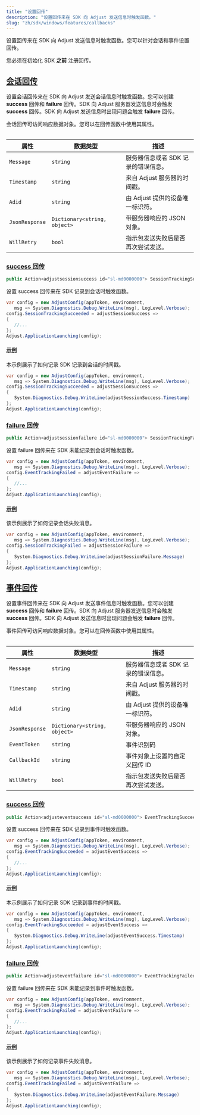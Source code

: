 ```yaml
---
title: "设置回传"
description: "设置回传来在 SDK 向 Adjust 发送信息时触发函数。"
slug: "zh/sdk/windows/features/callbacks"
---
```


设置回传来在 SDK 向 Adjust 发送信息时触发函数。您可以针对会话和事件设置回传。

<Callout type="important">

您必须在初始化 SDK **之前** 注册回传。

</Callout>

## [会话回传](session-callbacks)

设置会话回传来在 SDK 向 Adjust 发送会话信息时触发函数。您可以创建 **success** 回传和 **failure** 回传。SDK 向 Adjust 服务器发送信息时会触发 **success** 回传。SDK 向 Adjust 发送信息时出现问题会触发 **failure** 回传。

会话回传可访问响应数据对象。您可以在回传函数中使用其属性。

<Table>

| 属性           | 数据类型                     | 描述                                |
| -------------- | ---------------------------- | ----------------------------------- |
| `Message`      | `string`                     | 服务器信息或者 SDK 记录的错误信息。 |
| `Timestamp`    | `string`                     | 来自 Adjust 服务器的时间戳。        |
| `Adid`         | `string`                     | 由 Adjust 提供的设备唯一标识符。    |
| `JsonResponse` | `Dictionary<string, object>` | 带服务器响应的 JSON 对象。          |
| `WillRetry`    | `bool`                       | 指示包发送失败后是否再次尝试发送。  |

</Table>

### [success 回传](success-callbacks)

```cs
public Action<adjustsessionsuccess id="sl-md0000000"> SessionTrackingSucceeded { get; set; }
```

设置 success 回传来在 SDK 记录到会话时触发函数。

```cs
var config = new AdjustConfig(appToken, environment,
   msg => System.Diagnostics.Debug.WriteLine(msg), LogLevel.Verbose);
config.SessionTrackingSucceeded = adjustSessionSuccess =>
{
   //...
};
Adjust.ApplicationLaunching(config);
```

#### [示例](example)

本示例展示了如何记录 SDK 记录到会话的时间戳。

```cs
var config = new AdjustConfig(appToken, environment,
   msg => System.Diagnostics.Debug.WriteLine(msg), LogLevel.Verbose);
config.SessionTrackingSucceeded = adjustSessionSuccess =>
{
   System.Diagnostics.Debug.WriteLine(adjustSessionSuccess.Timestamp)
};
Adjust.ApplicationLaunching(config);
```

### [failure 回传](failure-callbacks)

```cs
public Action<adjustsessionfailure id="sl-md0000000"> SessionTrackingFailed { get; set; }
```

设置 failure 回传来在 SDK 未能记录到会话时触发函数。

```cs
var config = new AdjustConfig(appToken, environment,
   msg => System.Diagnostics.Debug.WriteLine(msg), LogLevel.Verbose);
config.EventTrackingFailed = adjustEventFailure =>
{
   //...
};
Adjust.ApplicationLaunching(config);
```

#### [示例](example-1)

该示例展示了如何记录会话失败消息。

```cs
var config = new AdjustConfig(appToken, environment,
   msg => System.Diagnostics.Debug.WriteLine(msg), LogLevel.Verbose);
config.SessionTrackingFailed = adjustSessionFailure =>
{
   System.Diagnostics.Debug.WriteLine(adjustSessionFailure.Message)
};
Adjust.ApplicationLaunching(config);
```

## [事件回传](event-callbacks)

设置事件回传来在 SDK 向 Adjust 发送事件信息时触发函数。您可以创建 **success** 回传和 **failure** 回传。SDK 向 Adjust 服务器发送信息时会触发 **success** 回传。SDK 向 Adjust 发送信息时出现问题会触发 **failure** 回传。

事件回传可访问响应数据对象。您可以在回传函数中使用其属性。

<Table>

| 属性           | 数据类型                     | 描述                                |
| -------------- | ---------------------------- | ----------------------------------- |
| `Message`      | `string`                     | 服务器信息或者 SDK 记录的错误信息。 |
| `Timestamp`    | `string`                     | 来自 Adjust 服务器的时间戳。        |
| `Adid`         | `string`                     | 由 Adjust 提供的设备唯一标识符。    |
| `JsonResponse` | `Dictionary<string, object>` | 带服务器响应的 JSON 对象。          |
| `EventToken`   | `string`                     | 事件识别码                          |
| `CallbackId`   | `string`                     | 事件对象上设置的自定义回传 ID       |
| `WillRetry`    | `bool`                       | 指示包发送失败后是否再次尝试发送。  |

</Table>

### [success 回传](success-callbacks-1)

```cs
public Action<adjusteventsuccess id="sl-md0000000"> EventTrackingSucceeded { get; set; }
```

设置 success 回传来在 SDK 记录到事件时触发函数。

```cs
var config = new AdjustConfig(appToken, environment,
   msg => System.Diagnostics.Debug.WriteLine(msg), LogLevel.Verbose);
config.EventTrackingSucceeded = adjustEventSuccess =>
{
   //...
};
Adjust.ApplicationLaunching(config);
```

#### [示例](example-2)

本示例展示了如何记录 SDK 记录到事件的时间戳。

```cs
var config = new AdjustConfig(appToken, environment,
   msg => System.Diagnostics.Debug.WriteLine(msg), LogLevel.Verbose);
config.EventTrackingSucceeded = adjustEventSuccess =>
{
   System.Diagnostics.Debug.WriteLine(adjustEventSuccess.Timestamp)
};
Adjust.ApplicationLaunching(config);
```

### [failure 回传](failure-callbacks-1)

```cs
public Action<adjusteventfailure id="sl-md0000000"> EventTrackingFailed { get; set; }
```

设置 failure 回传来在 SDK 未能记录到事件时触发函数。

```cs
var config = new AdjustConfig(appToken, environment,
   msg => System.Diagnostics.Debug.WriteLine(msg), LogLevel.Verbose);
config.EventTrackingFailed = adjustEventFailure =>
{
   //...
};
Adjust.ApplicationLaunching(config);
```

#### [示例](example-3)

该示例展示了如何记录事件失败消息。

```cs
var config = new AdjustConfig(appToken, environment,
   msg => System.Diagnostics.Debug.WriteLine(msg), LogLevel.Verbose);
config.EventTrackingFailed = adjustEventFailure =>
{
   System.Diagnostics.Debug.WriteLine(adjustEventFailure.Message)
};
Adjust.ApplicationLaunching(config);
```
